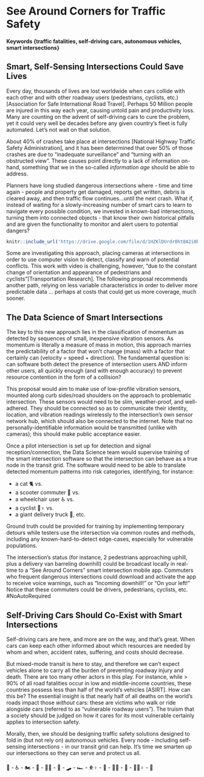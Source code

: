 # See Around Corners for Traffic Safety {#smart-intersections-could-save-lives}

#### Keywords {traffic fatalities, self-driving cars, autonomous vehicles, smart intersections}

## Smart, Self-Sensing Intersections Could Save Lives

Every day, thousands of lives are lost worldwide when cars collide with each other and with other roadway users (pedestrians, cyclists, etc.)[Association for Safe International Road Travel]. Perhaps 50 Million people are injured in this way each year, causing untold pain and productivity loss. Many are counting on the advent of self-driving cars to cure the problem, yet it could very well be decades before any given country's fleet is fully automated. Let's not wait on that solution.

About 40% of crashes take place at intersections [National Highway Traffic Safety Administration], and it has been determined that over 50% of those crashes are due to "inadequate surveillance" and "turning with an obstructed view". These causes point directly to a lack of information on-hand, something that we in the so-called *information age* should be able to address.

Planners have long studied dangerous intersections where - time and time again - people and property get damaged, reports get written, debris is cleared away, and then traffic flow continues...until the next crash. What if, instead of waiting for a slowly-increasing number of smart cars to learn to navigate every possible condition, we invested in known-bad intersections, turning them into connected objects - that know their own historical pitfalls and are given the functionality to monitor and alert users to potential dangers?

```r
knitr::include_url('https://drive.google.com/file/d/1HZKlDUrdr0ht8A2i0b5phq_jJmYjYLdX/preview')
```

Some are investigating this approach, placing cameras at intersections in order to use computer vision to detect, classify and warn of potential conflicts. This work with video is challenging, however, "due to the constant change of orientation and appearance of pedestrians and cyclists"[Transportation Research]. The following proposal recommends another path, relying on less variable characteristics in order to deliver more predictable data ... perhaps at costs that could get us more coverage, much sooner.

## The Data Science of Smart Intersections

The key to this new approach lies in the classification of momentum as detected by sequences of small, inexpensive vibration sensors. As momentum is literally a measure of mass in motion, this approach marries the predictability of a factor that won't change (mass) with a factor that certainly can (velocity = speed + direction). The fundamental question is: can software both detect the presence of intersection users AND inform other users, all quickly enough (and with enough accuracy) to prevent resource contention in the form of a collision?

This proposal would aim to make use of low-profile vibration sensors, mounted along curb sides/road shoulders on the approach to problematic intersection. These sensors would need to be slim, weather-proof, and well-adhered. They should be connected so as to communicate their identity, location, and vibration readings wirelessly to the intersection's own sensor network hub, which should also be connected to the internet. Note that no personally-identifiable information would be transmitted (unlike with cameras); this should make public acceptance easier.

Once a pilot intersection is set up for detection and signal reception/connection, the Data Science team would supervise training of the smart intersection software so that the intersection can behave as a true node in the transit grid. The software would need to be able to translate detected momentum patterns into risk categories, identifying, for instance:

* a cat 🐈 vs.
* a scooter commuter 🛴 vs.
* a wheelchair user ♿ vs.
* a cyclist 🚴♀️ vs.
* a giant delivery truck 🚚, etc.

Ground truth could be provided for training by implementing temporary detours while testers use the intersection via common routes and methods, including any known-hard-to-detect edge-cases, especially for vulnerable populations.  

The intersection's status (for instance, 2 pedestrians approaching uphill, plus a delivery van barreling downhill) could be broadcast locally in real-time to a "See Around Corners" smart intersection mobile app. Commuters who frequent dangerous intersections could download and activate the app to receive voice warnings, such as "Incoming downhill!" or "On your left!" Notice that these commuters could be drivers, pedestrians, cyclists, etc. #NoAutoRequired

## Self-Driving Cars Should Co-Exist with Smart Intersections

Self-driving cars are here, and more are on the way, and that's great. When cars can keep each other informed about which resources are needed by whom and when, accident rates, suffering, and costs should decrease.

But mixed-mode transit is here to stay, and therefore we can't expect vehicles alone to carry all the burden of preventing roadway injury and death. There are too many other actors in this play. For instance, while > 90% of all road fatalities occur in low and middle-income countries, these countries possess less than half of the world's vehicles [ASIRT]. How can this be? The essential insight is that nearly half of all deaths on the world’s roads impact those *without* cars: these are victims who walk or ride alongside cars (referred to as "vulnerable roadway users"). The truism that a society should be judged on how it cares for its most vulnerable certainly applies to intersection safety.

Morally, then, we should be designing traffic safety solutions designed to fold in (but not rely on) autonomous vehicles. Every node - including self-sensing intersections - in our transit grid can help. It's time we smarten up our intersections so they can serve and protect us all.

 🚌 - ♿ - 🏍️ - 🚒 - 🚶🏿 - 🛵 - 🛹 - 🏎️ - ⛹️♀️ - 🛴 - 🏃🏼 - 🚙 - 🚴🏽♀️ - 🚓
